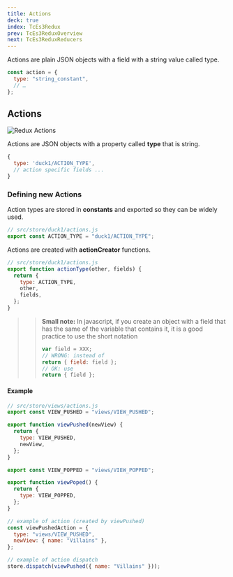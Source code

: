 ```yaml
---
title: Actions
deck: true
index: TcEs3Redux
prev: TcEs3ReduxOverview
next: TcEs3ReduxReducers
---
```


Actions are plain JSON objects with a field with a string value called type.

```javascript
const action = {
  type: "string_constant",
  // …
};
```

## Actions

![Redux Actions](/images/redux/redux-action.png)

Actions are JSON objects with a property called **type** that is string.

```javascript
{
  type: 'duck1/ACTION_TYPE',
  // action specific fields ...
}
```

### Defining new Actions

Action types are stored in **constants** and exported so they can be widely
used.

```javascript
// src/store/duck1/actions.js
export const ACTION_TYPE = "duck1/ACTION_TYPE";
```

Actions are created with **actionCreator** functions.

```javascript
// src/store/duck1/actions.js
export function actionType(other, fields) {
  return {
    type: ACTION_TYPE,
    other,
    fields,
  };
}
```

> > **Small note:** In javascript, if you create an object with a field that has
> > the same of the variable that contains it, it is a good practice to use the
> > short notation
> >
> > ```javascript
> > var field = XXX;
> > // WRONG: instead of
> > return { field: field };
> > // OK: use
> > return { field };
> > ```

#### Example

```javascript
// src/store/views/actions.js
export const VIEW_PUSHED = "views/VIEW_PUSHED";

export function viewPushed(newView) {
  return {
    type: VIEW_PUSHED,
    newView,
  };
}

export const VIEW_POPPED = "views/VIEW_POPPED";

export function viewPoped() {
  return {
    type: VIEW_POPPED,
  };
}
```

```javascript
// example of action (created by viewPushed)
const viewPushedAction = {
  type: "views/VIEW_PUSHED",
  newView: { name: "Villains" },
};

// example of action dispatch
store.dispatch(viewPushed({ name: "Villains" }));
```
